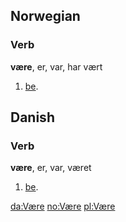 == Norwegian ==
=== Verb ===
'''være''', er, var, har vært

# [[be]].

== Danish ==
=== Verb ===
'''være''', er, var, været

# [[be]].

[[da:Være]]
[[no:Være]]
[[pl:Være]]